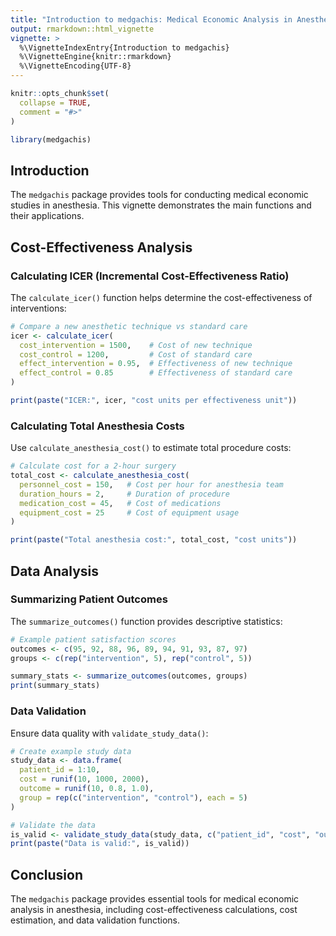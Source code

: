 ```yaml
---
title: "Introduction to medgachis: Medical Economic Analysis in Anesthesia"
output: rmarkdown::html_vignette
vignette: >
  %\VignetteIndexEntry{Introduction to medgachis}
  %\VignetteEngine{knitr::rmarkdown}
  %\VignetteEncoding{UTF-8}
---
```


```r
knitr::opts_chunk$set(
  collapse = TRUE,
  comment = "#>"
)
```

```r
library(medgachis)
```

## Introduction

The `medgachis` package provides tools for conducting medical economic studies in anesthesia. This vignette demonstrates the main functions and their applications.

## Cost-Effectiveness Analysis

### Calculating ICER (Incremental Cost-Effectiveness Ratio)

The `calculate_icer()` function helps determine the cost-effectiveness of interventions:

```r
# Compare a new anesthetic technique vs standard care
icer <- calculate_icer(
  cost_intervention = 1500,    # Cost of new technique
  cost_control = 1200,         # Cost of standard care
  effect_intervention = 0.95,  # Effectiveness of new technique
  effect_control = 0.85        # Effectiveness of standard care
)

print(paste("ICER:", icer, "cost units per effectiveness unit"))
```

### Calculating Total Anesthesia Costs

Use `calculate_anesthesia_cost()` to estimate total procedure costs:

```r
# Calculate cost for a 2-hour surgery
total_cost <- calculate_anesthesia_cost(
  personnel_cost = 150,   # Cost per hour for anesthesia team
  duration_hours = 2,     # Duration of procedure
  medication_cost = 45,   # Cost of medications
  equipment_cost = 25     # Cost of equipment usage
)

print(paste("Total anesthesia cost:", total_cost, "cost units"))
```

## Data Analysis

### Summarizing Patient Outcomes

The `summarize_outcomes()` function provides descriptive statistics:

```r
# Example patient satisfaction scores
outcomes <- c(95, 92, 88, 96, 89, 94, 91, 93, 87, 97)
groups <- c(rep("intervention", 5), rep("control", 5))

summary_stats <- summarize_outcomes(outcomes, groups)
print(summary_stats)
```

### Data Validation

Ensure data quality with `validate_study_data()`:

```r
# Create example study data
study_data <- data.frame(
  patient_id = 1:10,
  cost = runif(10, 1000, 2000),
  outcome = runif(10, 0.8, 1.0),
  group = rep(c("intervention", "control"), each = 5)
)

# Validate the data
is_valid <- validate_study_data(study_data, c("patient_id", "cost", "outcome", "group"))
print(paste("Data is valid:", is_valid))
```

## Conclusion

The `medgachis` package provides essential tools for medical economic analysis in anesthesia, including cost-effectiveness calculations, cost estimation, and data validation functions.